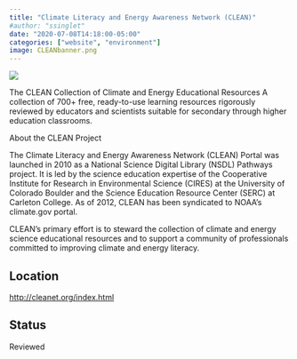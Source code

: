 ```yaml
---
title: "Climate Literacy and Energy Awareness Network (CLEAN)"
#author: "ssinglet"
date: "2020-07-08T14:18:00-05:00"
categories: ["website", "environment"]
image: CLEANbanner.png
---
```


![](CLEANbanner.png){}

The CLEAN Collection of Climate and Energy Educational Resources A collection of 700+ free, ready-to-use learning resources rigorously reviewed by educators and scientists suitable for secondary through higher education classrooms.

About the CLEAN Project

The Climate Literacy and Energy Awareness Network (CLEAN) Portal was launched in 2010 as a National Science Digital Library (NSDL) Pathways project. It is led by the science education expertise of the Cooperative Institute for Research in Environmental Science (CIRES) at the University of Colorado Boulder and the Science Education Resource Center (SERC) at Carleton College. As of 2012, CLEAN has been syndicated to NOAA's climate.gov portal.

CLEAN's primary effort is to steward the collection of climate and energy science educational resources and to support a community of professionals committed to improving climate and energy literacy.


## Location {#location}

<http://cleanet.org/index.html>

## Status {#status}

Reviewed
